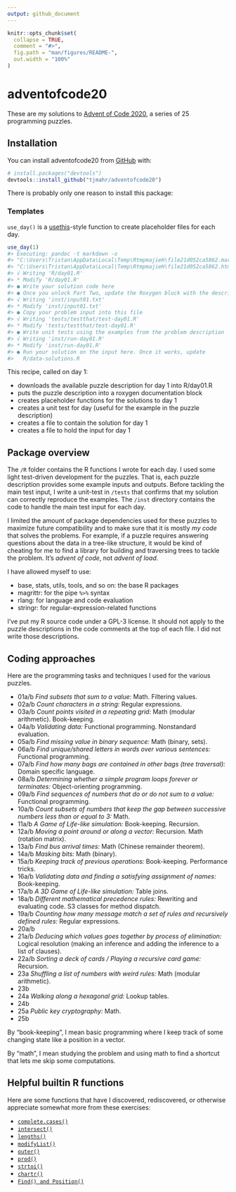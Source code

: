 ```yaml
---
output: github_document
---
```


<!-- README.md is generated from README.Rmd. Please edit that file -->

```r
knitr::opts_chunk$set(
  collapse = TRUE,
  comment = "#>",
  fig.path = "man/figures/README-",
  out.width = "100%"
)
```

# adventofcode20

<!-- badges: start -->
<!-- badges: end -->

These are my solutions to [Advent of Code 2020](http://adventofcode.com/2020), a
series of 25 programming puzzles.

## Installation

You can install adventofcode20 from [GitHub](https://github.com/) with:

``` r
# install.packages("devtools")
devtools::install_github("tjmahr/adventofcode20")
```

There is probably only one reason to install this package:

### Templates

`use_day()` is a [usethis](https://usethis.r-lib.org/)-style function to create
placeholder files for each day.

```r
use_day(1)
#> Executing: pandoc -t markdown -o 
#> "C:\Users\Tristan\AppData\Local\Temp\RtmpmajieH\file21d052ca5862.markdown" 
#> "C:\Users\Tristan\AppData\Local\Temp\RtmpmajieH\file21d052ca5862.html"
#> √ Writing 'R/day01.R'
#> * Modify 'R/day01.R'
#> ● Write your solution code here
#> ● Once you unlock Part Two, update the Roxygen block with the description
#> √ Writing 'inst/input01.txt'
#> * Modify 'inst/input01.txt'
#> ● Copy your problem input into this file
#> √ Writing 'tests/testthat/test-day01.R'
#> * Modify 'tests/testthat/test-day01.R'
#> ● Write unit tests using the examples from the problem description
#> √ Writing 'inst/run-day01.R'
#> * Modify 'inst/run-day01.R'
#> ● Run your solution on the input here. Once it works, update 
#>   R/data-solutions.R
```

This recipe, called on day 1:

  - downloads the available puzzle description for day 1 into R/day01.R
  - puts the puzzle description into a roxygen documentation block
  - creates placeholder functions for the solutions to day 1
  - creates a unit test for day (useful for the example in the puzzle
    description)
  - creates a file to contain the solution for day 1
  - creates a file to hold the input for day 1


## Package overview

The `/R` folder contains the R functions I wrote for each day. I used some light
test-driven development for the puzzles. That is, each puzzle description
provides some example inputs and outputs. Before tackling the main test input, I
write a unit-test in `/tests` that confirms that my solution can correctly
reproduce the examples. The `/inst` directory contains the code to handle the
main test input for each day.

I limited the amount of package dependencies used for these puzzles to maximize
future compatibility and to make sure that it is mostly *my code* that solves
the problems. For example, if a puzzle requires answering questions about the
data in a tree-like structure, it would be kind of cheating for me to find a
library for building and traversing trees to tackle the problem. It's *advent of
code*, not *advent of load*.

I have allowed myself to use:

-   base, stats, utils, tools, and so on: the base R packages
-   magrittr: for the pipe `%>%` syntax
-   rlang: for language and code evaluation
-   stringr: for regular-expression-related functions

I've put my R source code under a GPL-3 license. It should not apply to the
puzzle descriptions in the code comments at the top of each file. I did not
write those descriptions.


## Coding approaches

Here are the programming tasks and techniques I used for the various puzzles.

  - 01a/b *Find subsets that sum to a value:* Math. Filtering values.
  - 02a/b *Count characters in a string:* Regular expressions.
  - 03a/b *Count points visited in a repeating grid:* Math (modular
    arithmetic). Book-keeping.
  - 04a/b *Validating data:* Functional programming. Nonstandard evaluation.
  - 05a/b *Find missing value in binary sequence:* Math (binary, sets).
  - 06a/b *Find unique/shared letters in words over various sentences:* 
    Functional programming.
  - 07a/b *Find how many bags are contained in other bags (tree traversal):* 
    Domain specific language.
  - 08a/b *Determining whether a simple program loops forever or terminates:* 
    Object-orienting programming.
  - 09a/b *Find sequences of numbers that do or do not sum to a value:*
    Functional programming.
  - 10a/b *Count subsets of numbers that keep the gap between successive numbers
    less than or equal to 3:* Math.
  - 11a/b *A Game of Life-like simulation:* Book-keeping. Recursion.
  - 12a/b *Moving a point around or along a vector:* Recursion. Math (rotation
    matrix).
  - 13a/b *Find bus arrival times:* Math (Chinese remainder theorem).
  - 14a/b *Masking bits:* Math (binary).
  - 15a/b *Keeping track of previous operations:* Book-keeping. Performance
    tricks.
  - 16a/b *Validating data and finding a satisfying assignment of names:* 
    Book-keeping. 
  - 17a/b *A 3D Game of Life-like simulation:* Table joins.
  - 18a/b *Different mathematical precedence rules:* Rewriting and evaluating
    code. S3 classes for method dispatch.
  - 19a/b *Counting how many message match a set of rules and recursively
    defined rules:* Regular expressions.
  - 20a/b 
  - 21a/b *Deducing which values goes together by process of elimination:*
    Logical resolution (making an inference and adding the inference to a list 
    of clauses).
  - 22a/b *Sorting a deck of cards / Playing a recursive card game:* Recursion.
  - 23a *Shuffling a list of numbers with weird rules:* Math (modular
    arithmetic).
  - 23b
  - 24a *Walking along a hexagonal grid:* Lookup tables.
  - 24b
  - 25a *Public key cryptography:* Math.
  - 25b

By "book-keeping", I mean basic programming where I keep track of
some changing state like a position in a vector.

By "math", I mean studying the problem and using math to find a shortcut that
lets me skip some computations.



## Helpful builtin R functions

Here are some functions that have I discovered, rediscovered, or otherwise
appreciate somewhat more from these exercises:

  - [`complete.cases()`](`r downlit::href_topic("complete.cases")`)
  - [`intersect()`](`r downlit::href_topic("intersect")`)
  - [`lengths()`](`r downlit::href_topic("lengths")`)
  - [`modifyList()`](`r downlit::href_topic("modifyList")`)
  - [`outer()`](`r downlit::href_topic("outer")`)
  - [`prod()`](`r downlit::href_topic("prod")`)
  - [`strtoi()`](`r downlit::href_topic("strtoi")`)
  - [`chartr()`](`r downlit::href_topic("chartr")`)
  - [`Find() and Position()`](`r downlit::href_topic("Find")`)

